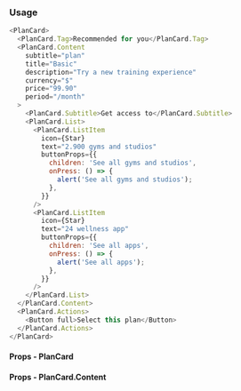 ### Usage

```javascript type=expo
<PlanCard>
  <PlanCard.Tag>Recommended for you</PlanCard.Tag>
  <PlanCard.Content
    subtitle="plan"
    title="Basic"
    description="Try a new training experience"
    currency="$"
    price="99.90"
    period="/month"
  >
    <PlanCard.Subtitle>Get access to</PlanCard.Subtitle>
    <PlanCard.List>
      <PlanCard.ListItem
        icon={Star}
        text="2.900 gyms and studios"
        buttonProps={{
          children: 'See all gyms and studios',
          onPress: () => {
            alert('See all gyms and studios');
          },
        }}
      />
      <PlanCard.ListItem
        icon={Star}
        text="24 wellness app"
        buttonProps={{
          children: 'See all apps',
          onPress: () => {
            alert('See all apps');
          },
        }}
      />
    </PlanCard.List>
  </PlanCard.Content>
  <PlanCard.Actions>
    <Button full>Select this plan</Button>
  </PlanCard.Actions>
</PlanCard>
```

#### Props - PlanCard

<PropsTable component="PlanCard" platform="web" />

#### Props - PlanCard.Content

<PropsTable component="PlanCard.Content" platform="web" />
